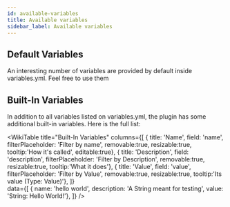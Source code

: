```yaml
---
id: available-variables
title: Available variables
sidebar_label: Available variables
---
```

## Default Variables
An interesting number of variables are provided by default inside variables.yml. Feel free to use them

## Built-In Variables
In addition to all variables listed on variables.yml, the plugin has some additional built-in variables. Here is the full list:

<WikiTable
title="Built-In Variables"
columns={[
    { title: 'Name', field: 'name', filterPlaceholder: 'Filter by name', removable:true, resizable:true, tooltip:'How it\'s called', editable:true},
    { title: 'Description', field: 'description', filterPlaceholder: 'Filter by Description', removable:true, resizable:true, tooltip:'What it does'},
    { title: 'Value', field: 'value', filterPlaceholder: 'Filter by Value', removable:true, resizable:true, tooltip:'Its value (Type: Value)'},
]}  
data={[
    { name: 'hello world', description: 'A String meant for testing', value: 'String: Hello World!'},
]}
 />